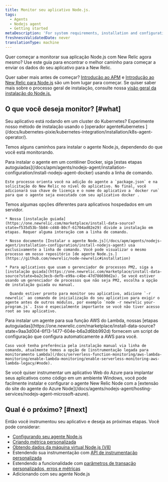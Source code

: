 ```yaml
---
title: Monitor seu aplicativo Node.js.
tags:
  - Agents
  - Nodejs agent
  - Getting started
metaDescription: 'For system requirements, installation and configuration procedures, and troubleshooting tips for New Relic''s Node.js agent, start here.'
freshnessValidatedDate: never
translationType: machine
---
```


Quer começar a monitorar sua aplicação Node.js com New Relic agora mesmo? Use este guia para encontrar o melhor caminho para começar a enviar os dados do seu aplicativo para a New Relic.

Quer saber mais antes de começar? [Introdução ao APM](/docs/apm/new-relic-apm/getting-started/introduction-apm) e [Introdução ao New Relic para Node.js](/docs/apm/agents/nodejs-agent/getting-started/introduction-new-relic-nodejs) são um bom lugar para começar. Se quiser saber mais sobre o processo geral de instalação, consulte nossa [visão geral da instalação do Node.js.](/docs/apm/agents/nodejs-agent/installation-configuration/install-nodejs-agent)

## O que você deseja monitor? [#what]

<Callout variant="tip">
  Seu aplicativo está rodando em um cluster do Kubernetes? Experimente nosso método de instalação usando o [operador agenteKubernetes ](/docs/kubernetes-pixie/kubernetes-integration/installation/k8s-agent-operator/).
</Callout>

Temos alguns caminhos para instalar o agente Node.js, dependendo do que você está monitorando.

<CollapserGroup>
  <Collapser id="docker" title="Aplicativo implantado em um contêiner docker">
    Para instalar o agente em um contêiner Docker, siga [estas etapas autoguiadas](/docs/apm/agents/nodejs-agent/installation-configuration/install-nodejs-agent-docker) usando a linha de comando.

    Este processo orienta você na adição do agente a `package.json` e na solicitação do New Relic no nível do aplicativo. No final, você adicionará sua chave de licença e o nome do aplicativo a `docker run` para que o agente seja executado com seu aplicativo docker .
  </Collapser>

  <Collapser id="server" title="Implantar aplicativo em um servidor">
    Temos algumas opções diferentes para aplicativos hospedados em um servidor.

    * Nossa [instalação guiada](https://one.newrelic.com/marketplace/install-data-source?state=f535d53b-5b84-cd48-80cf-61704ad02e29) divide a instalação em etapas. Requer alguma interação com a linha de comando.

    * Nosso documento [Instalar o agente Node.js](/docs/apm/agents/nodejs-agent/installation-configuration/install-nodejs-agent) usa exclusivamente a linha de comando. Você pode visualizar o mesmo processo em nosso repositório [de agente Node.js.](https://github.com/newrelic/node-newrelic#installation)

    * Para aplicativos que usam o gerenciador de processos PM2, siga a [instalação guiada](https://one.newrelic.com/marketplace/install-data-source?state=ba2c3ecb-defb-e99a-c4be-47d786690d2a). Se você estiver usando um gerenciador de processos que não seja PM2, escolha a opção de instalação guiada ou manual.

      Quando estiver pronto para monitor seu aplicativo, adicione `-r newrelic` ao comando de inicialização do seu aplicativo para exigir o agente antes de outros módulos, por exemplo `node -r newrelic your-program.js`. Isso é especialmente importante se você não tiver acesso root ao seu aplicativo.
  </Collapser>

  <Collapser id="lambda" title="Implantação de aplicativo com AWS Lambda">
    Para instalar um agente para sua função AWS do Lambda, nossas [etapas autoguiadas](https://one.newrelic.com/marketplace/install-data-source?state=9aa3d004-6f13-1477-604e-b6a2d6bb992d) fornecem um script de configuração que configura automaticamente a AWS para você.

    Caso você tenha preferência pela instalação manual via linha de comando, atualmente temos a opção de [instrumentação legada para monitoramento Lambda](/docs/serverless-function-monitoring/aws-lambda-monitoring/enable-lambda-monitoring/enable-serverless-monitoring-aws-lambda-legacy/#node).
  </Collapser>

  <Collapser id="azure" title="Aplicativo Web do Azure no Windows">
    Se você quiser instrumentar um aplicativo Web do Azure para implantar seus aplicativos como código em um ambiente Windows, você pode facilmente instalar e configurar o agente New Relic Node com a [extensão do site do agente do Azure Node](/docs/agents/nodejs-agent/hosting-services/nodejs-agent-microsoft-azure).
  </Collapser>
</CollapserGroup>

## Qual é o próximo? [#next]

Então você instrumentou seu aplicativo e deseja as próximas etapas. Você pode considerar:

* [Configurando seu agente Node.js](/docs/apm/agents/nodejs-agent/installation-configuration/nodejs-agent-configuration)
* [Criando métrica personalizada](/docs/apm/agents/nodejs-agent/extend-your-instrumentation/nodejs-custom-metrics)
* [Obtendo dados da máquina virtual Node.js (V8)](/docs/apm/agents/nodejs-agent/extend-your-instrumentation/nodejs-vm-measurements)
* Estendendo sua instrumentação com [API de instrumentação personalizada](/docs/apm/agents/nodejs-agent/extend-your-instrumentation/nodejs-custom-instrumentation)
* Estendendo a funcionalidade com [parâmetros de transação personalizados, erros e métricas](/docs/apm/agents/nodejs-agent/api-guides/guide-using-nodejs-agent-api)
* Adicionando [<InlinePopover type="browser" />](/docs/apm/agents/nodejs-agent/extend-your-instrumentation/browser-monitoring-nodejs-agent)com seu agente Node.js